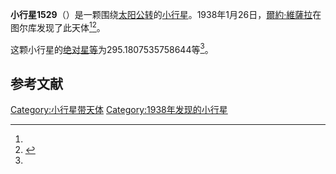 {{Infobox planet
| bgcolour = #FFFFC0
| name = 1529 Oterma
| symbol = 
| image = 
| caption = 
| discovery = yes
| discovery_ref = 
| discoverer = [[爾約·維薩拉|爾約·維薩拉]]
| discovery_site = [[图尔库|图尔库]] 
| discovered = 1938年1月26日
| designations = yes
| mp_name = 
| named_after = 
| alt_names = 1938 BC/ 1950 PV / 1959 RD1 / A912 VO
| mp_category = [[外小行星带|外小行星带]]
| orbit_ref = <ref name="a">[http://ssd.jpl.nasa.gov/sbdb.cgi?sstr=1529 1529 Oterma] {{Wayback|url=http://ssd.jpl.nasa.gov/sbdb.cgi?sstr=1529 |date=20201119080700 }}，小行星數據庫瀏覽器（JPL Small-Body Database Browser）－[[美国国家航空航天局|美国国家航空航天局]]喷气推进实验室</ref>
| epoch = 2456400.5 (2013年4月18日更新)
| aphelion = {{convert|4.801357118718352|AU|km|3|abbr=on|lk=out}}
| perihelion = {{convert|3.188725581838486|AU|km|3|abbr=on}}
| semimajor = {{convert|3.995041350278419|AU|km|3|abbr=on}}
| eccentricity = 0.201829142
| period = 2916.623328 [[日|日]]<br />7.99[[儒略年|儒略年]]
| avg_speed = 
| inclination = 9.057647901965741
| asc_node = 100.618052701837
| mean_anomaly = 
| arg_peri = 295.1807535758644
| satellites = 
| physical_characteristics = yes
| dimensions = 
| mass = 
| density = 
| surface_grav = 
| escape_velocity = 
| sidereal_day = 
| axial_tilt = 
| pole_ecliptic_lat = 
| pole_ecliptic_lon = 
| albedo = 
| temperatures= 
| temp_name1 = 
| mean_temp_1 = 
| max_temp_1 = 
| temp_name2 = 
| max_temp_2 = 
| spectral_type = 
| abs_magnitude = 295.1807535758644
}}

'''小行星1529'''（{{lang-en|1529 Oterma}}）是一颗围绕[[太阳|太阳]][[公转|公转]]的[[小行星|小行星]]。1938年1月26日，[[爾約·維薩拉|爾約·維薩拉]]在图尔库发现了此天体<ref name="a" /><ref>{{cite news|title=小行星列表|url=http://cfa-www.harvard.edu/iau/lists/NumberedMPs.txt|accessdate=2013-07-08|newspaper=哈佛大学|archive-date=2008-05-17|archive-url=https://web.archive.org/web/20080517010638/http://cfa-www.harvard.edu/iau/lists/NumberedMPs.txt|dead-url=no}}</ref>。

这颗小行星的[[绝对星等|绝对星等]]为295.1807535758644等<ref name="a" />。

==参考文献==
{{reflist}}
{{Minor Planet Number|[[小行星1528|小行星1528]]|[[小行星1530|小行星1530]]}}

{{小天体}}

[[Category:小行星带天体|Category:小行星带天体]]
[[Category:1938年发现的小行星|Category:1938年发现的小行星]]

{{asteroid-stub}}
